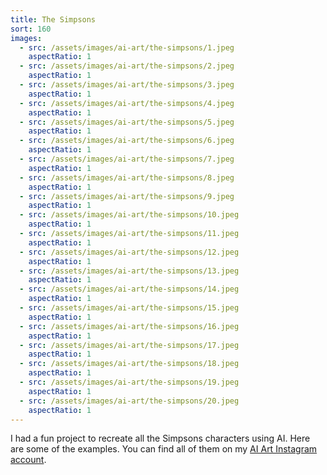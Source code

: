 ```yaml
---
title: The Simpsons
sort: 160
images:
  - src: /assets/images/ai-art/the-simpsons/1.jpeg
    aspectRatio: 1
  - src: /assets/images/ai-art/the-simpsons/2.jpeg
    aspectRatio: 1
  - src: /assets/images/ai-art/the-simpsons/3.jpeg
    aspectRatio: 1
  - src: /assets/images/ai-art/the-simpsons/4.jpeg
    aspectRatio: 1
  - src: /assets/images/ai-art/the-simpsons/5.jpeg
    aspectRatio: 1
  - src: /assets/images/ai-art/the-simpsons/6.jpeg
    aspectRatio: 1
  - src: /assets/images/ai-art/the-simpsons/7.jpeg
    aspectRatio: 1
  - src: /assets/images/ai-art/the-simpsons/8.jpeg
    aspectRatio: 1
  - src: /assets/images/ai-art/the-simpsons/9.jpeg
    aspectRatio: 1
  - src: /assets/images/ai-art/the-simpsons/10.jpeg
    aspectRatio: 1
  - src: /assets/images/ai-art/the-simpsons/11.jpeg
    aspectRatio: 1
  - src: /assets/images/ai-art/the-simpsons/12.jpeg
    aspectRatio: 1
  - src: /assets/images/ai-art/the-simpsons/13.jpeg
    aspectRatio: 1
  - src: /assets/images/ai-art/the-simpsons/14.jpeg
    aspectRatio: 1
  - src: /assets/images/ai-art/the-simpsons/15.jpeg
    aspectRatio: 1
  - src: /assets/images/ai-art/the-simpsons/16.jpeg
    aspectRatio: 1
  - src: /assets/images/ai-art/the-simpsons/17.jpeg
    aspectRatio: 1
  - src: /assets/images/ai-art/the-simpsons/18.jpeg
    aspectRatio: 1
  - src: /assets/images/ai-art/the-simpsons/19.jpeg
    aspectRatio: 1
  - src: /assets/images/ai-art/the-simpsons/20.jpeg
    aspectRatio: 1
---
```


I had a fun project to recreate all the Simpsons characters using AI. Here are some of the examples. You can find all of them on my [AI Art Instagram account](https://www.instagram.com/kogakure.ai.art/).
